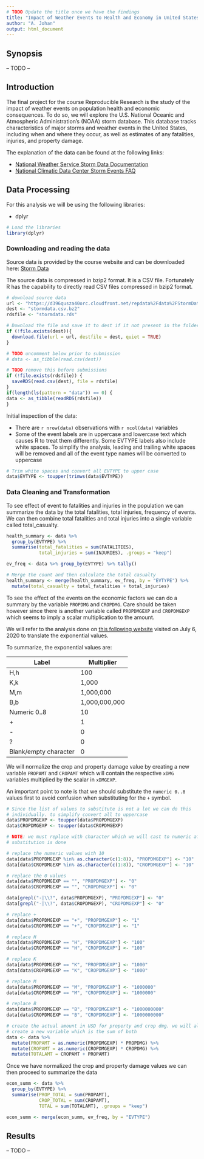```yaml
---
# TODO Update the title once we have the findings
title: "Impact of Weather Events to Health and Economy in United States"
author: "A. Johan"
output: html_document
---
```


## Synopsis

-- TODO --

## Introduction 

The final project for the course Reproducible Research is the study of the 
impact of weather events on population health and economic consequences. 
To do so, we will explore the U.S. National Oceanic and Atmospheric Administration's (NOAA) storm database. This database tracks characteristics of major storms and weather events in the United States, including when and where they occur, as well as estimates of any fatalities, injuries, and property damage.

The explanation of the data can be found at the following links:

- [National Weather Service Storm Data Documentation][1]
- [National Climatic Data Center Storm Events FAQ][2]

[1]: https://d396qusza40orc.cloudfront.net/repdata%2Fpeer2_doc%2Fpd01016005curr.pdf
[2]: https://d396qusza40orc.cloudfront.net/repdata%2Fpeer2_doc%2FNCDC%20Storm%20Events-FAQ%20Page.pdf

## Data Processing

For this analysis we will be using the following libraries:

- dplyr

```r
# Load the libraries 
library(dplyr)
```


### Downloading and reading the data

Source data is provided by the course website and can be downloaded here:
[Storm Data][3]

[3]: https://d396qusza40orc.cloudfront.net/repdata%2Fdata%2FStormData.csv.bz2

The source data is compressed in bzip2 format. It is a CSV file. 
Fortunately R has the capability to directly read CSV files compressed in 
bzip2 format.

```r
# download source data
url <- "https://d396qusza40orc.cloudfront.net/repdata%2Fdata%2FStormData.csv.bz2"
dest <- "stormdata.csv.bz2"
rdsfile <- "stormdata.rds"

# Download the file and save it to dest if it not present in the folder
if (!file.exists(dest)){
  download.file(url = url, destfile = dest, quiet = TRUE)
}

# TODO uncomment below prior to submission
# data <- as_tibble(read.csv(dest))

# TODO remove this before submissions
if (!file.exists(rdsfile)) {
  saveRDS(read.csv(dest), file = rdsfile)
}
if(length(ls(pattern = "data")) == 0) {
data <- as_tibble(readRDS(rdsfile))
}
```

Initial inspection of the data:

- There are `r nrow(data)` observations with `r ncol(data)` variables
- Some of the event labels are in uppercase and lowercase
text which causes R to treat them differently. Some EVTYPE labels also include
white spaces. To simplify the analysis, leading and trailing white spaces
will be removed and all of the event type names will be converted to uppercase

```r
# Trim white spaces and convert all EVTYPE to upper case
data$EVTYPE <- toupper(trimws(data$EVTYPE))
```

### Data Cleaning and Transformation

To see effect of event to fatalities and injuries in the population we can 
summarize the data by the total  fatalities, total injuries, frequency of events.
We can then combine total fatalities and total injuries into a single variable called
total_casualty.

```r
health_summary <- data %>% 
  group_by(EVTYPE) %>% 
  summarise(total_fatalities = sum(FATALITIES), 
            total_injuries = sum(INJURIES), .groups = "keep")

ev_freq <- data %>% group_by(EVTYPE) %>% tally()

# Merge the count and then calculate the total casualty 
health_summary <- merge(health_summary, ev_freq, by = "EVTYPE") %>%
  mutate(total_casualty = total_fatalities + total_injuries)
```

To see the effect of the events on the economic factors we can do a summary by 
the variable `PROPDMG` and `CROPDMG`. Care should be taken however since
there is another variable called `PROPDMGEXP` and `CROPDMGEXP` which seems to
imply a scalar multiplication to the amount.

We will refer to the analysis done on [this following website][4] visited 
on July 6, 2020 to translate the exponential values.

[4]: https://rstudio-pubs-static.s3.amazonaws.com/58957_37b6723ee52b455990e149edde45e5b6.html

To summarize, the exponential values are:

|Label|Multiplier|
|-----|----------|
|H,h | 100|
|K,k | 1,000 |
|M,m | 1,000,000|
|B,b | 1,000,000,000|
|Numeric 0..8 | 10 |
|+ | 1|
|- | 0|
|? | 0|
|Blank/empty character | 0

We will normalize the crop and property damage value by creating a new variable 
`PROPAMT` and `CROPAMT` which will contain the respective `xDMG` variables 
multiplied by the scalar in `xDMGEXP`.

An important point to note is that we should substitute the `numeric 0..8` values
first to avoid confusion when substituting for the `+` symbol. 

```r
# Since the list of values to substitute is not a lot we can do this 
# individually. to simplify convert all to uppercase
data$PROPDMGEXP <- toupper(data$PROPDMGEXP)
data$CROPDMGEXP <- toupper(data$CROPDMGEXP)

# NOTE: we must replace with character which we will cast to numeric after all 
# substitution is done

# replace the numeric values with 10
data[data$PROPDMGEXP %in% as.character(c(1:8)), "PROPDMGEXP"] <- "10"
data[data$CROPDMGEXP %in% as.character(c(1:8)), "CROPDMGEXP"] <- "10"

# replace the 0 values 
data[data$PROPDMGEXP == "", "PROPDMGEXP"] <- "0"
data[data$CROPDMGEXP == "", "CROPDMGEXP"] <- "0"

data[grepl("-|\\?", data$PROPDMGEXP), "PROPDMGEXP"] <- "0"
data[grepl("-|\\?", data$CROPDMGEXP), "CROPDMGEXP"] <- "0"

# replace +
data[data$PROPDMGEXP == "+", "PROPDMGEXP"] <- "1"
data[data$CROPDMGEXP == "+", "CROPDMGEXP"] <- "1"

# replace H
data[data$PROPDMGEXP == "H", "PROPDMGEXP"] <- "100"
data[data$CROPDMGEXP == "H", "CROPDMGEXP"] <- "100"

# replace K
data[data$PROPDMGEXP == "K", "PROPDMGEXP"] <- "1000"
data[data$CROPDMGEXP == "K", "CROPDMGEXP"] <- "1000"

# replace M
data[data$PROPDMGEXP == "M", "PROPDMGEXP"] <- "1000000"
data[data$CROPDMGEXP == "M", "CROPDMGEXP"] <- "1000000"

# replace B
data[data$PROPDMGEXP == "B", "PROPDMGEXP"] <- "1000000000"
data[data$CROPDMGEXP == "B", "CROPDMGEXP"] <- "1000000000"

# create the actual amount in USD for property and crop dmg. we will also
# create a new variable which is the sum of both
data <- data %>% 
  mutate(PROPAMT = as.numeric(PROPDMGEXP) * PROPDMG) %>%
  mutate(CROPAMT = as.numeric(CROPDMGEXP) * CROPDMG) %>%
  mutate(TOTALAMT = CROPAMT + PROPAMT)
```

Once we have normalized the crop and property damage values we can then proceed
to summarize the data

```r
econ_summ <- data %>% 
  group_by(EVTYPE) %>% 
  summarise(PROP_TOTAL = sum(PROPAMT), 
            CROP_TOTAL = sum(CROPAMT), 
            TOTAL = sum(TOTALAMT), .groups = "keep")

econ_summ <- merge(econ_summ, ev_freq, by = "EVTYPE")
```

## Results

-- TODO --
